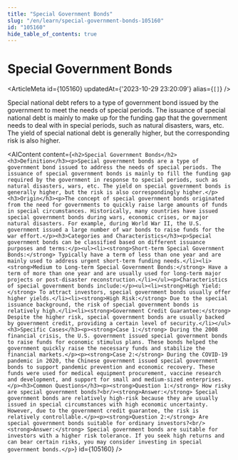 ```yaml
---
title: "Special Government Bonds"
slug: "/en/learn/special-government-bonds-105160"
id: "105160"
hide_table_of_contents: true
---
```



# Special Government Bonds

<ArticleMeta id={105160} updatedAt={'2023-10-29 23:20:09'} alias={`[]`} />
<div className='border-solid border-b border-t-0 my-4 border-[var(--ifm-color-gray-300)]' />

Special national debt refers to a type of government bond issued by the government to meet the needs of special periods. The issuance of special national debt is mainly to make up for the funding gap that the government needs to deal with in special periods, such as natural disasters, wars, etc. The yield of special national debt is generally higher, but the corresponding risk is also higher.

<AIContent content={`<h2>Special Government Bonds</h2><h3>Definition</h3><p>Special government bonds are a type of government bond issued to address the needs of special periods. The issuance of special government bonds is mainly to fill the funding gap required by the government in response to special periods, such as natural disasters, wars, etc. The yield on special government bonds is generally higher, but the risk is also correspondingly higher.</p><h3>Origin</h3><p>The concept of special government bonds originated from the need for governments to quickly raise large amounts of funds in special circumstances. Historically, many countries have issued special government bonds during wars, economic crises, or major natural disasters. For example, during World War II, the U.S. government issued a large number of war bonds to raise funds for the war effort.</p><h3>Categories and Characteristics</h3><p>Special government bonds can be classified based on different issuance purposes and terms:</p><ul><li><strong>Short-term Special Government Bonds:</strong> Typically have a term of less than one year and are mainly used to address urgent short-term funding needs.</li><li><strong>Medium to Long-term Special Government Bonds:</strong> Have a term of more than one year and are usually used for long-term major projects or post-disaster reconstruction.</li></ul><p>Characteristics of special government bonds include:</p><ul><li><strong>High Yield:</strong> To attract investors, special government bonds usually offer higher yields.</li><li><strong>High Risk:</strong> Due to the special issuance background, the risk of special government bonds is relatively high.</li><li><strong>Government Credit Guarantee:</strong> Despite the higher risk, special government bonds are usually backed by government credit, providing a certain level of security.</li></ul><h3>Specific Cases</h3><p><strong>Case 1:</strong> During the 2008 financial crisis, the U.S. government issued special government bonds to raise funds for economic stimulus plans. These bonds helped the government quickly raise the necessary funds and stabilize the financial markets.</p><p><strong>Case 2:</strong> During the COVID-19 pandemic in 2020, the Chinese government issued special government bonds to support pandemic prevention and economic recovery. These funds were used for medical equipment procurement, vaccine research and development, and support for small and medium-sized enterprises.</p><h3>Common Questions</h3><p><strong>Question 1:</strong> How risky are special government bonds?<br/><strong>Answer:</strong> Special government bonds are relatively high-risk because they are usually issued in special circumstances with high economic uncertainty. However, due to the government credit guarantee, the risk is relatively controllable.</p><p><strong>Question 2:</strong> Are special government bonds suitable for ordinary investors?<br/><strong>Answer:</strong> Special government bonds are suitable for investors with a higher risk tolerance. If you seek high returns and can bear certain risks, you may consider investing in special government bonds.</p>`} id={105160} />
